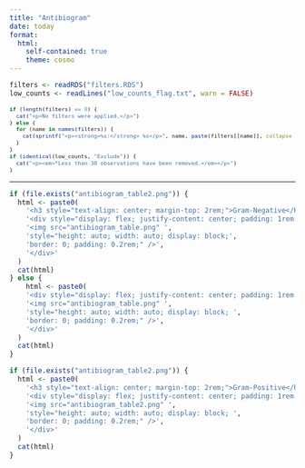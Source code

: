 ```yaml
---
title: "Antibiogram"
date: today
format:
  html:
    self-contained: true 
    theme: cosmo
---
```


```r
filters <- readRDS("filters.RDS")
low_counts <- readLines("low_counts_flag.txt", warn = FALSE)
```

::: {.callout-note title="Active Filters"}
<div style= "
line-height: 1.1;
  white-space: normal;
  word-wrap: break-word;
  overflow-wrap: break-word;
  font-family: inherit;
  font-size: 0.7rem;
">

```r
if (length(filters) == 0) {
  cat("<p>No filters were applied.</p>")
} else {
  for (name in names(filters)) {
    cat(sprintf("<p><strong>%s:</strong> %s</p>", name, paste(filters[[name]], collapse = ", ")))
  }
}
if (identical(low_counts, "Exclude")) {
  cat("<p><em>*Less than 30 observations have been removed.</em></p>")
}
```
</div>
:::

------------------------------------------------------------------------

<!-- Combined or Gram Negative -->

```r
if (file.exists("antibiogram_table2.png")) {
  html <- paste0(
    '<h3 style="text-align: center; margin-top: 2rem;">Gram-Negative</h3>',
    '<div style="display: flex; justify-content: center; padding: 1rem 1rem;">',
    '<img src="antibiogram_table.png" ',
    'style="height: auto; width: auto; display: block;',
    'border: 0; padding: 0.2rem;" />',
    '</div>'
  )
  cat(html)
} else {
    html <- paste0(
    '<div style="display: flex; justify-content: center; padding: 1rem 1rem;">',
    '<img src="antibiogram_table.png" ',
    'style="height: auto; width: auto; display: block; ',
    'border: 0; padding: 0.2rem;" />',
    '</div>'
  )
  cat(html)
}
```

<!-- Gram Positive -->

```r
if (file.exists("antibiogram_table2.png")) {
  html <- paste0(
    '<h3 style="text-align: center; margin-top: 2rem;">Gram-Positive</h3>',
    '<div style="display: flex; justify-content: center; padding: 1rem 1rem;">',
    '<img src="antibiogram_table2.png" ',
    'style="height: auto; width: auto; display: block; ',
    'border: 0; padding: 0.2rem;" />',
    '</div>'
  )
  cat(html)
}
```
